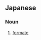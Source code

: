 ==Japanese==
{{ja-kanjitab|ぎ|さん|えん|yomi=o}}

===Noun===
{{ja-noun|ぎさんえん}}

# {{lb|ja|organic chemistry|sort=ぎさんえん}} [[formate]]